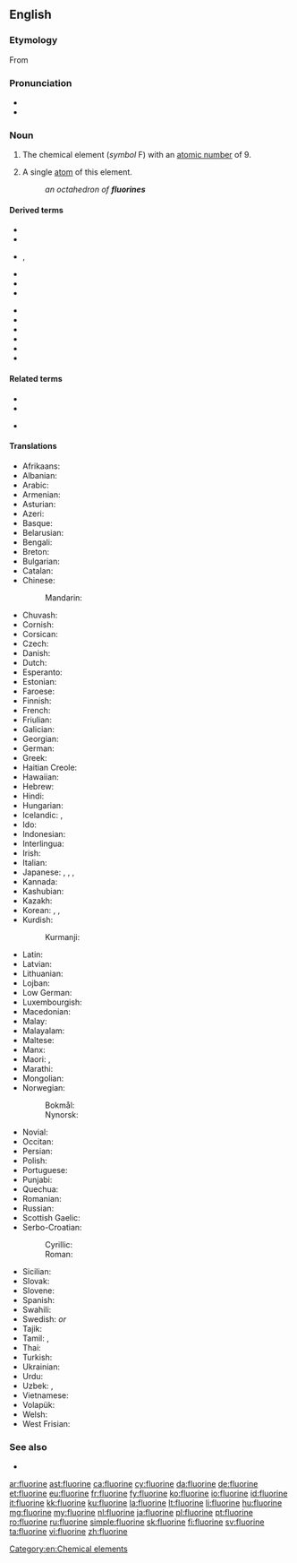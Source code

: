 ==English==
{{elements|F|oxygen|O|neon|Ne}}

===Etymology===
From {{etyl|la|en}} {{m|la|fluor||flow}} {{suffix||ine|lang=en}}

===Pronunciation===
* {{IPA|/ˈflʊəriːn/|/ˈflɔːriːn/|lang=en}}
* {{audio|en-us-fluorine.ogg|Audio (US)|lang=en}}

===Noun===
{{en-noun|~}}
{{wikipedia}}

# {{label|en|uncountable}} The chemical element (''symbol'' F) with an [[atomic number]] of 9.
# {{label|en|chemistry|countable}} A single [[atom]] of this element.
#: ''an octahedron of '''fluorines'''''

====Derived terms====
{{der-top}}
* {{l|en|fluorian}}
* {{l|en|fluo-}}
* {{l|en|fluor-}}, {{l|en|fluoro-}}
* {{l|en|fluoride}}
* {{l|en|fluorinate}}
* {{l|en|fluorination}}
{{der-mid}}
* {{l|en|fluorine-18}}
* {{l|en|fluorine-19}}
* {{l|en|fluorine dating}}
* {{l|en|fluorine method}}
* {{l|en|fluorine oxide}}
* {{l|en|fluorine test}}
{{der-bottom}}

====Related terms====
{{rel-top}}
* {{l|en|fluor}}
* {{l|en|fluoric}}
{{rel-mid}}
* {{l|en|fluorite}}
{{rel-bottom}}

====Translations====
{{trans-top|chemical element}}
* Afrikaans: {{t|af|fluoor}}
* Albanian: {{t+|sq|fluor}}
* Arabic: {{t|ar|فِلُور|m}}
* Armenian: {{t+|hy|ֆտոր}}
* Asturian: {{t+|ast|flúor}}
* Azeri: {{t|az|flüor}}
* Basque: {{t|eu|fluoroa}}
* Belarusian: {{t|be|фтор|m}}
* Bengali: {{t|bn|ফ্লুরিন|sc=Beng|tr=phlurin}}
* Breton: {{t|br|fluor|m}}
* Bulgarian: {{t|bg|флуо́р|m}}
* Catalan: {{t+|ca|fluor}}
* Chinese:
*: Mandarin: {{t+|cmn|氟|tr=fú|sc=Hani}}
* Chuvash: {{t|cv|фтор}}
* Cornish: {{t|kw|fluryn}}
* Corsican: {{t|co|fluoru}}
* Czech: {{t+|cs|fluor|m}}
* Danish: {{t+|da|fluor}}
* Dutch: {{t+|nl|fluor|n}}
* Esperanto: {{t+|eo|fluoro}}
* Estonian: {{t+|et|fluor}}
* Faroese: {{t|fo|flúr}}
* Finnish: {{t+|fi|fluori}}
* French: {{t+|fr|fluor|m}}
* Friulian: {{t|fur|fluôr}}
* Galician: {{t+|gl|flúor}}
* Georgian: {{t|ka|ფთორი|sc=Geor}}
* German: {{t+|de|Fluor|n}}
* Greek: {{t+|el|φθόριο|n}}
* Haitian Creole: {{t|ht|fliyò}}
* Hawaiian: {{t|haw|fluorine}}
* Hebrew: {{t+|he|פלואור|tr=fluor}}
* Hindi: {{t|hi|तरस्विनी|tr=tarasvinī}}
* Hungarian: {{t+|hu|fluor}}
* Icelandic: {{t+|is|flúor|n}}, {{t+|is|flúr}}
* Ido: {{t+|io|fluoro}}
* Indonesian: {{t+|id|fluor}}
* Interlingua: {{t|ia|fluor}}
* Irish: {{t+|ga|fluairín}}
* Italian: {{t+|it|fluoro|m}}
* Japanese: {{t+|ja|フッ素|tr=fusso}}, {{t+|ja|弗素|tr=fusso}}, {{t|ja|フッソ|tr=fusso}}, {{t|ja|氟素|tr=fusso|sc=Jpan}}
* Kannada: {{t|kn|ಫ್ಲೂರೀನ್|sc=Knda}}
* Kashubian: {{t|csb|fluòr}}
* Kazakh: {{t+|kk|фтор}}
* Korean: {{t+|ko|플루오르|sc=Hang}}, {{t+|ko|불소|tr=弗素, bulso|sc=Hang}}, {{t+|ko|플루오린|sc=Hang}}
* Kurdish:
*: Kurmanji: {{t+|ku|fluor}}
{{trans-mid}}
* Latin: {{t+|la|fluor}}
* Latvian: {{t|lv|fluors|m}}
* Lithuanian: {{t+|lt|fluoras}}
* Lojban: {{t|jbo|li'orkliru}}
* Low German: {{t|nds|fluor}}
* Luxembourgish: {{t|lb|Fluor}}
* Macedonian: {{t|mk|флуор|m}}
* Malay: {{t|ms|fluorin}}
* Malayalam: {{t|ml|ഫ്ലൂറിന്‍|sc=Mlym}}
* Maltese: {{t|mt|fluoru}}
* Manx: {{t|gv|fluoreen}}
* Maori: {{t|mi|hau kōwhai}}, {{t|mi|pūkōwhai}}
* Marathi: {{t|mr|फ्लोरिन|sc=Deva|tr=phlōrin}}
* Mongolian: {{t+|mn|фтор}}
* Norwegian:
*: Bokmål: {{t+|nb|fluor|m|n}}
*: Nynorsk: {{t+|nn|fluor|m|n}}
* Novial: {{t|nov|fluore}}
* Occitan: {{t|oc|fluor}}
* Persian: {{t+|fa|فلوئور|tr=folu'or, felo'or, flu'or}}
* Polish: {{t+|pl|fluor|m}}
* Portuguese: {{t+|pt|flúor|m}}
* Punjabi: {{t|pa|ਫਲੋਰੀਨ|sc=Guru|tr=phlōrīn}}
* Quechua: {{t|qu|flur}}
* Romanian: {{t+|ro|fluor|n}}
* Russian: {{t+|ru|фтор|m}}
* Scottish Gaelic: {{t|gd|fluairin}}
* Serbo-Croatian:
*: Cyrillic: {{t|sh|флуор|m|sc=Cyrl}}
*: Roman: {{t+|sh|fluor|m|sc=Latn}}
* Sicilian: {{t+|scn|fluoru}}
* Slovak: {{t+|sk|fluór|m}}
* Slovene: {{t+|sl|fluor}}
* Spanish: {{t+|es|flúor|m}}
* Swahili: {{t|sw|florini}}
* Swedish: {{t+|sv|fluor|n}} ''or'' {{g|c}}
* Tajik: {{t+|tg|фтор}}
* Tamil: {{t|ta|ஃவுளூரின்}}, {{t|ta|வினைவியம்}}
* Thai: {{t|th|ฟลูออรีน|tr=flūorīn}}
* Turkish: {{t+|tr|flor}}
* Ukrainian: {{t|uk|фтор|m}}
* Urdu: {{t|ur|فلورین|tr=florīn}}
* Uzbek: {{t+|uz|фтор}}, {{t+|uz|ftor}}
* Vietnamese: {{t+|vi|flo}}
* Volapük: {{t+|vo|fluorin}}
* Welsh: {{t+|cy|fflworin}}
* West Frisian: {{t+|fy|fluor}}
{{trans-bottom}}

===See also===
* {{l|en|fluorene}}

[[Category:en:Chemical elements]]

[[ar:fluorine]]
[[ast:fluorine]]
[[ca:fluorine]]
[[cy:fluorine]]
[[da:fluorine]]
[[de:fluorine]]
[[et:fluorine]]
[[eu:fluorine]]
[[fr:fluorine]]
[[fy:fluorine]]
[[ko:fluorine]]
[[io:fluorine]]
[[id:fluorine]]
[[it:fluorine]]
[[kk:fluorine]]
[[ku:fluorine]]
[[la:fluorine]]
[[lt:fluorine]]
[[li:fluorine]]
[[hu:fluorine]]
[[mg:fluorine]]
[[my:fluorine]]
[[nl:fluorine]]
[[ja:fluorine]]
[[pl:fluorine]]
[[pt:fluorine]]
[[ro:fluorine]]
[[ru:fluorine]]
[[simple:fluorine]]
[[sk:fluorine]]
[[fi:fluorine]]
[[sv:fluorine]]
[[ta:fluorine]]
[[vi:fluorine]]
[[zh:fluorine]]